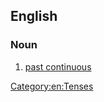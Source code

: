 ==English==

===Noun===
{{en-noun|head=[[past]] [[progressive]]|-}}

# {{context|grammar|lang=en}} [[past continuous]]

[[Category:en:Tenses]]